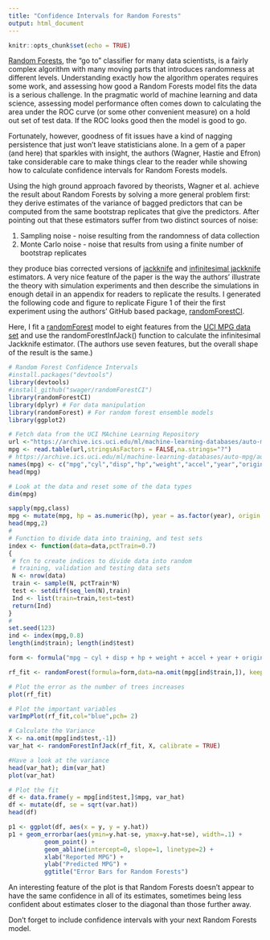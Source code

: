 ```yaml
---
title: "Confidence Intervals for Random Forests"
output: html_document
---
```


```r
knitr::opts_chunk$set(echo = TRUE)
```

[Random Forests](https://www.stat.berkeley.edu/~breiman/RandomForests/), the "go to" classifier for many data scientists, is a fairly complex algorithm with many moving parts that introduces randomness at different levels. Understanding exactly how the algorithm operates requires some work, and assessing how good a Random Forests model fits the data is a serious challenge. In the pragmatic world of machine learning and data science, assessing model performance often comes down to calculating the area under the ROC curve (or some other convenient measure) on a hold out set of test data. If the ROC looks good then the model is good to go.

Fortunately, however, goodness of fit issues have a kind of nagging persistence that just won't leave statisticians alone. In a gem of a paper (and here) that sparkles with insight, the authors (Wagner, Hastie and Efron) take considerable care to make things clear to the reader while showing how to calculate confidence intervals for Random Forests models. 

Using the high ground approach favored by theorists, Wagner et al. achieve the result about Random Forests by solving a more general problem first: they derive estimates of the variance of bagged predictors that can be computed from the same bootstrap replicates that give the predictors. After pointing out that these estimators suffer from two distinct sources of noise: 

1. Sampling noise - noise resulting from the randomness of data collection
2. Monte Carlo noise - noise that results from using a finite number of bootstrap replicates

they produce bias corrected versions of [jackknife](http://projecteuclid.org/euclid.aos/1176345462) and [infinitesimal jackknife](http://www.stat.washington.edu/people/fritz/Reports/InfinitesimalJackknife.pdf) estimators. A very nice feature of the paper is the way the authors' illustrate the theory with simulation experiments and then describe the simulations in enough detail in an appendix for readers to replicate the results. I generated the following code and figure to replicate Figure 1 of their the first experiment using the authors' GitHub based package, [randomForestCI](https://github.com/swager/randomForestCI).

Here, I fit a [randomForest](https://mran.revolutionanalytics.com/package/randomForest/) model to eight features from the [UCI MPG data set](https://archive.ics.uci.edu/ml/machine-learning-databases/auto-mpg/) and use the randomForestInfJack() function to calculate the infinitesimal Jackknife estimator. (The authors use seven features, but the overall shape of the result is the same.)
```r
# Random Forest Confidence Intervals
#install.packages("devtools")
library(devtools) 
#install_github("swager/randomForestCI")
library(randomForestCI)
library(dplyr) # For data manipulation
library(randomForest) # For random forest ensemble models
library(ggplot2)

# Fetch data from the UCI MAchine Learning Repository
url <-"https://archive.ics.uci.edu/ml/machine-learning-databases/auto-mpg/auto-mpg.data"
mpg <- read.table(url,stringsAsFactors = FALSE,na.strings="?")
# https://archive.ics.uci.edu/ml/machine-learning-databases/auto-mpg/auto-mpg.names
names(mpg) <- c("mpg","cyl","disp","hp","weight","accel","year","origin","name")
head(mpg)

# Look at the data and reset some of the data types
dim(mpg)

sapply(mpg,class)
mpg <- mutate(mpg, hp = as.numeric(hp), year = as.factor(year), origin = as.factor(origin))
head(mpg,2)
#
# Function to divide data into training, and test sets 
index <- function(data=data,pctTrain=0.7)
{
 # fcn to create indices to divide data into random 
 # training, validation and testing data sets
 N <- nrow(data) 
 train <- sample(N, pctTrain*N) 
 test <- setdiff(seq_len(N),train) 
 Ind <- list(train=train,test=test)
 return(Ind)
} 
#
set.seed(123)
ind <- index(mpg,0.8)
length(ind$train); length(ind$test)

form <- formula("mpg ~ cyl + disp + hp + weight + accel + year + origin")

rf_fit <- randomForest(formula=form,data=na.omit(mpg[ind$train,]), keep.inbag=TRUE) # Build the model

# Plot the error as the number of trees increases
plot(rf_fit)

# Plot the important variables
varImpPlot(rf_fit,col="blue",pch= 2)

# Calculate the Variance
X <- na.omit(mpg[ind$test,-1])
var_hat <- randomForestInfJack(rf_fit, X, calibrate = TRUE)

#Have a look at the variance
head(var_hat); dim(var_hat)
plot(var_hat)

# Plot the fit
df <- data.frame(y = mpg[ind$test,]$mpg, var_hat)
df <- mutate(df, se = sqrt(var.hat))
head(df)

p1 <- ggplot(df, aes(x = y, y = y.hat))
p1 + geom_errorbar(aes(ymin=y.hat-se, ymax=y.hat+se), width=.1) +
          geom_point() + 
          geom_abline(intercept=0, slope=1, linetype=2) +
          xlab("Reported MPG") +
          ylab("Predicted MPG") +
          ggtitle("Error Bars for Random Forests")
```

An interesting feature of the plot is that Random Forests doesn't appear to have the same confidence in all of its estimates, sometimes being less confident about estimates closer to the diagonal than those further away.

Don't forget to include confidence intervals with your next Random Forests model.

